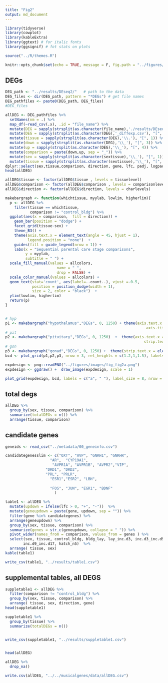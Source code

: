 ```yaml
---
title: "Fig2"
output: md_document
---
```


```r
library(tidyverse)
library(cowplot)
library(kableExtra) 
library(ggtext) # for italic fonts
library(ggsignif) # fot stats on plots

source("../R/themes.R")

knitr::opts_chunk$set(echo = TRUE, message = F, fig.path = "../figures/")
```

## DEGs

```r
DEG_path <- "../results/DEseq2/"   # path to the data
DEG_files <- dir(DEG_path, pattern = "*DEGs") # get file names
DEG_pathfiles <- paste0(DEG_path, DEG_files)
#DEG_files

allDEG <- DEG_pathfiles %>%
  setNames(nm = .) %>% 
  map_df(~read_csv(.x), .id = "file_name") %>% 
  mutate(DEG = sapply(strsplit(as.character(file_name),'./results/DEseq2/'), "[", 2))  %>% 
  mutate(DEG = sapply(strsplit(as.character(DEG),'_diffexp.csv'), "[", 1))  %>% 
  mutate(tissue = sapply(strsplit(as.character(DEG),'\\.'), "[", 1)) %>%
  mutate(down = sapply(strsplit(as.character(DEG),'\\_'), "[", 3)) %>%
  mutate(up = sapply(strsplit(as.character(DEG),'\\_'), "[", 4)) %>%
  mutate(comparison = paste(down,up, sep = "_")) %>%
  mutate(sex = sapply(strsplit(as.character(sextissue),'\\_'), "[", 1)) %>%
  mutate(tissue = sapply(strsplit(as.character(sextissue),'\\_'), "[", 2)) %>%
dplyr::select(sex,tissue,comparison, direction, gene, lfc, padj, logpadj) 
head(allDEG)

allDEG$tissue <- factor(allDEG$tissue , levels = tissuelevel)
allDEG$comparison <- factor(allDEG$comparison , levels = comparisonlevels)
allDEG$direction <- factor(allDEG$direction, levels = charlevels)
```



```r

makebargraph <- function(whichtissue, myylab, lowlim, higherlim){
  p <- allDEG %>%
    filter(tissue == whichtissue,
           comparison != "control_bldg") %>%
  ggplot(aes(x = comparison,  fill = direction)) +
    geom_bar(position = "dodge") +
    facet_grid(tissue~sex) +
    theme_B3() +
    theme(axis.text.x = element_text(angle = 45, hjust = 1),
          legend.position = "none")  +
    guides(fill = guide_legend(nrow = 1)) +
    labs(x = "Sequential parental care stage comparisons", 
         y = myylab,
         subtitle = " ") +
  scale_fill_manual(values = allcolors,
                       name = " ",
                       drop = FALSE) +
  scale_color_manual(values = allcolors) +
  geom_text(stat='count', aes(label=..count..), vjust =-0.5, 
            position = position_dodge(width = 1),
            size = 2, color = "black")  +
  ylim(lowlim, higherlim)
  return(p)
}


# hyp
p1 <- makebargraph("hypothalamus","DEGs", 0, 1250) + theme(axis.text.x = element_blank(), 
                                                               axis.title.x = element_blank())
# pit
p2 <- makebargraph("pituitary","DEGs", 0, 1250)  +  theme(axis.text.x = element_blank(), axis.title.x = element_blank(), 
                                                              strip.text.x = element_blank())
# gon
p3 <- makebargraph("gonad","DEGs", 0, 1250) +  theme(strip.text.x = element_blank())
bcd <- plot_grid(p1,p2,p3, nrow = 3, rel_heights = c(1.2,1,1.5), labels = c("b", "c", "d"), label_size = 8)

expdesign <- png::readPNG("../figures/images/fig_fig2a.png")
expdesign <- ggdraw() +  draw_image(expdesign, scale = 1)

plot_grid(expdesign, bcd, labels = c("a", " "), label_size = 8, nrow = 2, rel_heights = c(0.25,1))

```


## total degs

```r
allDEG %>%
  group_by(sex, tissue, comparison) %>%
  summarize(totalDEGs = n()) %>%
  arrange(tissue, comparison)
```

## candidate genes 
```r
geneids <- read_csv("../metadata/00_geneinfo.csv")

candidategenesslim <- c("OXT", "AVP", "GNRH1", "GNRHR", 
                    "AR",  "CYP19A1", 
                     "AVPR1A", "AVPR1B", "AVPR2","VIP",
                  "DRD1", "DRD2", 
                  "PRL", "PRLR",  
                    "ESR1","ESR2", "LBH",  
                   
                    "FOS", "JUN", "EGR1", "BDNF"
                      ) 

table1 <- allDEG %>%
  mutate(updown = ifelse(lfc > 0, "+", "-"))  %>%
  mutate(geneupdown = paste(gene, updown, sep = "")) %>%
  filter(gene %in% candidategenes) %>%
  arrange(geneupdown) %>%
  group_by(sex, tissue, comparison) %>%
  summarize(genes = str_c(geneupdown, collapse = " ")) %>%
  pivot_wider(names_from = comparison, values_from = genes ) %>%
  select(sex, tissue, control_bldg, bldg_lay, lay_inc.d3, inc.d3_inc.d9,
        inc.d9_inc.d17, hatch_n5)  %>%
  arrange( tissue, sex)
kable(table1)

write_csv(table1, "../results/table1.csv")
```

## supplemental tables, all DEGS

```r


suppletable1 <- allDEG %>%
  filter(comparison != "control_bldg") %>%
  group_by(sex, tissue, comparison) %>%
  arrange( tissue, sex, direction, gene)
head(suppletable1)

suppletable1 %>%
  group_by(tissue) %>%
  summarize(totalDEGs = n())


write_csv(suppletable1, "../results/suppletable1.csv")


head(allDEG) 
```




```r
allDEG %>%
  drop_na()

write.csv(allDEG, "../../musicalgenes/data/allDEG.csv")

```